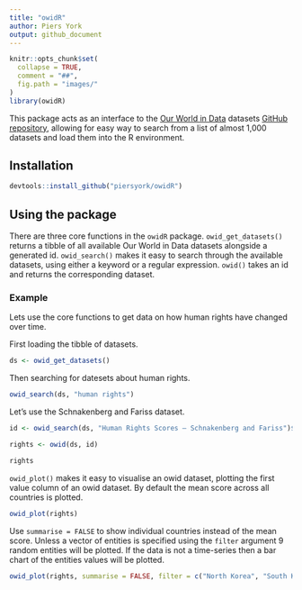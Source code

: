 ```yaml
---
title: "owidR"
author: Piers York
output: github_document
---
```


```r
knitr::opts_chunk$set(
  collapse = TRUE,
  comment = "##",
  fig.path = "images/"
)
library(owidR)
```

This package acts as an interface to the [Our World in Data](https://ourworldindata.org/) datasets [GitHub repository](https://github.com/owid/owid-datasets), allowing for easy way to search from a list of almost 1,000 datasets and load them into the R environment.

## Installation

``` r
devtools::install_github("piersyork/owidR")
```

## Using the package
There are three core functions in the `owidR` package. `owid_get_datasets()` returns a tibble of all available Our World in Data datasets alongside a generated id. `owid_search()` makes it easy to search through the available datasets, using either a keyword or a regular expression. `owid()` takes an id and returns the corresponding dataset.

### Example
Lets use the core functions to get data on how human rights have changed over time.   
   
First loading the tibble of datasets.
  
``` r

ds <- owid_get_datasets()

```

Then searching for datesets about human rights.

``` r

owid_search(ds, "human rights")
```

Let's use the Schnakenberg and Fariss dataset.

``` r

id <- owid_search(ds, "Human Rights Scores – Schnakenberg and Fariss")$id

rights <- owid(ds, id)

rights

```

`owid_plot()` makes it easy to visualise an owid dataset, plotting the first value column of an owid dataset. By default the mean score across all countries is plotted.
```r
owid_plot(rights)
```

Use `summarise = FALSE` to show individual countries instead of the mean score. Unless a vector of entities is specified using the `filter` argument 9 random entities will be plotted. If the data is not a time-series then a bar chart of the entities values will be plotted.
```r
owid_plot(rights, summarise = FALSE, filter = c("North Korea", "South Korea", "France", "United Kingdom", "United States"))
```


